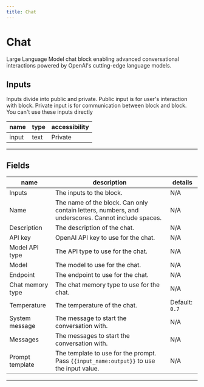```yaml
---
title: Chat
---
```


# Chat
Large Language Model chat block enabling advanced conversational interactions powered by OpenAI's cutting-edge language models.

## Inputs
Inputs divide into public and private. Public input is for user's interaction with block. Private input is for communication between block and block. You can't use these inputs directly

| name | type | accessibility |
|------|------|---------------|
| input | text | Private |
---
## Fields
| name | description | details |
|------|-------------|------------|
| Inputs | The inputs to the block. | N/A
Name | The name of the block. Can only contain letters, numbers, and underscores. Cannot include spaces. | N/A
Description | The description of the chat. | N/A| 
API key | OpenAI API key to use for the chat. | N/A| 
Model API type | The API type to use for the chat. | N/A| 
Model | The model to use for the chat. | N/A| 
Endpoint | The endpoint to use for the chat. | N/A| 
Chat memory type | The chat memory type to use for the chat. | N/A| 
Temperature | The temperature of the chat. | Default: `0.7`| 
System message | The message to start the conversation with. | N/A| 
Messages | The messages to start the conversation with. | N/A| 
Prompt template | The template to use for the prompt. Pass `{{input_name:output}}` to use the input value. | N/A

---
    